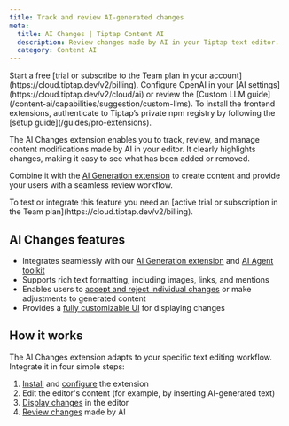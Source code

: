 ```yaml
---
title: Track and review AI-generated changes
meta:
  title: AI Changes | Tiptap Content AI
  description: Review changes made by AI in your Tiptap text editor.
  category: Content AI
---
```



<Requirements>
    <RequirementItem label="1. Activate trial or subscribe">
        Start a free [trial or subscribe to the Team plan in your account](https://cloud.tiptap.dev/v2/billing).
    </RequirementItem>
    <RequirementItem label="2. Integrate an AI provider">
        Configure OpenAI in your [AI settings](https://cloud.tiptap.dev/v2/cloud/ai) or review the [Custom LLM guide](/content-ai/capabilities/suggestion/custom-llms).
    </RequirementItem>
    <RequirementItem label="3. Install from private registry">
        To install the frontend extensions, authenticate to Tiptap’s private npm registry by following the [setup guide](/guides/pro-extensions).
    </RequirementItem>
</Requirements>

The AI Changes extension enables you to track, review, and manage content modifications made by AI in your editor. It clearly highlights changes, making it easy to see what has been added or removed.

Combine it with the [AI Generation extension](/content-ai/capabilities/generation/overview) to create content and provide your users with a seamless review workflow.

<CodeDemo
  isPro
  path="/Extensions/AiChanges"
  src="https://develop--tiptap-pro.netlify.app/preview/Extensions/AiChanges"
/>

<Callout title="Integrate or test AI Changes" variant="warning">
    To test or integrate this feature you need an [active trial or subscription in the Team plan](https://cloud.tiptap.dev/v2/billing).
</Callout>

## AI Changes features

- Integrates seamlessly with our [AI Generation extension](/content-ai/capabilities/generation/text-generation) and [AI Agent toolkit](/examples/experiments/ai-agent)
- Supports rich text formatting, including images, links, and mentions
- Enables users to [accept and reject individual changes](/content-ai/capabilities/changes/features/review-changes) or make adjustments to generated content
- Provides a [fully customizable UI](/content-ai/capabilities/changes/features/display-changes) for displaying changes

## How it works

The AI Changes extension adapts to your specific text editing workflow. Integrate it in four simple steps:

1. [Install](/content-ai/capabilities/changes/install) and [configure](/content-ai/capabilities/changes/configure) the extension
2. Edit the editor's content (for example, by inserting AI-generated text)
3. [Display changes](/content-ai/capabilities/changes/features/display-changes) in the editor
4. [Review changes](/content-ai/capabilities/changes/features/review-changes) made by AI
